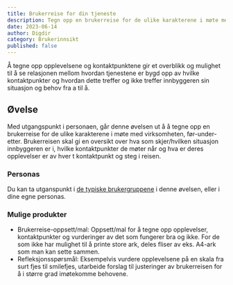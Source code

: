 ```yaml
---
title: Brukerreise for din tjeneste
description: Tegn opp en brukerreise for de ulike karakterene i møte med virksomheten, før-under-etter.
date: 2023-06-14
author: Digdir
category: Brukerinnsikt
published: false
---
```


Å tegne opp opplevelsene og kontaktpunktene gir et overblikk og mulighet til å se relasjonen mellom hvordan tjenestene er bygd opp av hvilke kontaktpunkter og hvordan dette treffer og ikke treffer innbyggeren sin situasjon og behov fra a til å.

## Øvelse

Med utgangspunkt i personaen, går denne øvelsen ut å å tegne opp en brukerreise for de ulike karakterene i møte med virksomheten, før-under-etter. Brukerreisen skal gi en oversikt over hva som skjer/hvilken situasjon innbyggeren er i, hvilke kontaktpunkter de møter når og hva er deres opplevelser er av hver t kontaktpunkt og steg i reisen.

### Personas

Du kan ta utganspunkt i [de typiske brukergruppene](lenke-brukergrupper) i denne øvelsen, eller i dine egne personas.

### Mulige produkter

- Brukerreise-oppsett/mal: Oppsett/mal for å tegne opp opplevelser, kontaktpunkter og vurderinger av det som fungerer bra og ikke. For de som ikke har mulighet til å printe store ark, deles fliser av eks. A4-ark som man kan sette sammen.
- Refleksjonsspørsmål: Eksempelvis vurdere opplevelsene på en skala fra surt fjes til smilefjes, utarbeide forslag til justeringer av brukerreisen for å i større grad imøtekomme behovene.

